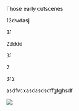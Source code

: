 Those early cutscenes

12dwdasj

31

2dddd

31

2

312

asdfvcxasdasdsdffgfghsdf

![](http://localhost:3007/images/3f92ca1d.png)